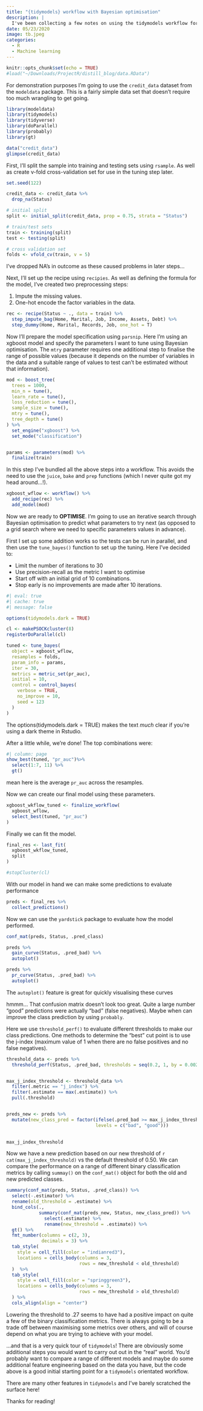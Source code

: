 ```yaml
---
title: "{tidymodels} workflow with Bayesian optimisation"
description: |
  I've been collecting a few notes on using the tidymodels workflow for modelling, and thought it might be worth sharing them here. More for personal reference than anything, but someone might find my ramblings useful! 
date: 05/23/2020
image: tb.jpeg
categories:
  - R
  - Machine learning
---
```


```r
knitr::opts_chunk$set(echo = TRUE)
#load("~/Downloads/ProjectR/distill_blog/data.RData")
```

For demonstration purposes I'm going to use the `credit_data` dataset from the `modeldata` package. This is a fairly simple data set that doesn't require too much wrangling to get going.

```r
library(modeldata)
library(tidymodels)
library(tidyverse)
library(doParallel)
library(probably)
library(gt)

data("credit_data")
glimpse(credit_data)
```

First, I'll split the sample into training and testing sets using `rsample`. As well as create v-fold cross-validation set for use in the tuning step later.

```r
set.seed(122)

credit_data <- credit_data %>%
  drop_na(Status)

# initial split
split <- initial_split(credit_data, prop = 0.75, strata = "Status")

# train/test sets
train <- training(split)
test <- testing(split)

# cross validation set
folds <- vfold_cv(train, v = 5)

```

::: {.column-margin}
I've dropped NA's in outcome as these caused problems in later steps...
:::

Next, I'll set up the recipe using `recipies`. As well as defining the formula for the model, I've created two preprocessing steps:

1. Impute the missing values.  
2. One-hot encode the factor variables in the data.

```r
rec <- recipe(Status ~ ., data = train) %>%
  step_impute_bag(Home, Marital, Job, Income, Assets, Debt) %>%
  step_dummy(Home, Marital, Records, Job, one_hot = T) 

```

Now I'll prepare the model specification using `parsnip`. Here I'm using an xgboost model and specify the parameters I want to tune using Bayesian optimisation. 
The `mtry` parameter requires one additional step to finalise the range of possible values (because it depends on the number of variables in the data and a suitable range of values to test can't be estimated without that information).

```r

mod <- boost_tree(
  trees = 1000,
  min_n = tune(),
  learn_rate = tune(),
  loss_reduction = tune(),
  sample_size = tune(),
  mtry = tune(),
  tree_depth = tune()
) %>%
  set_engine("xgboost") %>%
  set_mode("classification")


params <- parameters(mod) %>%
  finalize(train)

```

In this step I've bundled all the above steps into a workflow. This avoids the need to use the `juice`, `bake` and `prep` functions (which I never quite got my head around...!). 

```r
xgboost_wflow <- workflow() %>%
  add_recipe(rec) %>%
  add_model(mod)
```

Now we are ready to **OPTIMISE**. I'm going to use an iterative search through Bayesian optimisation to predict what parameters to try next (as opposed to a grid search where we need to specific parameters values in advance).

First I set up some addition works so the tests can be run in parallel, and then use the `tune_bayes()` function to set up the tuning. 
Here I've decided to:

- Limit the number of iterations to 30
- Use precision-recall as the metric I want to optimise
- Start off with an initial grid of 10 combinations.
- Stop early is no improvements are made after 10 iterations. 

```r
#| eval: true
#| cache: true
#| message: false

options(tidymodels.dark = TRUE)

cl <- makePSOCKcluster(8)
registerDoParallel(cl)

tuned <- tune_bayes(
  object = xgboost_wflow,
  resamples = folds,
  param_info = params,
  iter = 30,
  metrics = metric_set(pr_auc),
  initial = 10,
  control = control_bayes(
    verbose = TRUE,
    no_improve = 10,
    seed = 123
  )
)


```

::: {.column-margin}
The options(tidymodels.dark = TRUE) makes the text _much_ clear if you're using a dark theme in Rstudio.
:::

After a little while, we're done! The top combinations were:

```r
#| column: page
show_best(tuned, "pr_auc")%>% 
  select(1:7, 11) %>% 
  gt()
```

::: {.column-margin}
mean here is the average `pr_auc` across the resamples.
:::

Now we can create our final model using these parameters.

```r

xgboost_wkflow_tuned <- finalize_workflow(
  xgboost_wflow,
  select_best(tuned, "pr_auc")
)

```

Finally we can fit the model.

```r
final_res <- last_fit(
  xgboost_wkflow_tuned,
  split
)

#stopCluster(cl)
```

With our model in hand we can make some predictions to evaluate performance

```r

preds <- final_res %>% 
  collect_predictions()

```

Now we can use the `yardstick` package to evaluate how the model performed.

```r
conf_mat(preds, Status, .pred_class)

preds %>%
  gain_curve(Status, .pred_bad) %>%
  autoplot()

preds %>%
  pr_curve(Status, .pred_bad) %>%
  autoplot()

```

::: {.column-margin}
The `autoplot()` feature is great for quickly visualising these curves
:::


hmmm... That confusion matrix doesn't look too great. Quite a large number "good" predictions were actually "bad" (false negatives). Maybe when can improve the class prediction by using `probably`. 

Here we use `threshold_perf()` to evaluate different thresholds to make our class predictions. One methods to determine the "best" cut point is to use the j-index (maximum value of 1 when there are no false positives and no false negatives).

```r

threshold_data <- preds %>%
  threshold_perf(Status, .pred_bad, thresholds = seq(0.2, 1, by = 0.0025))


max_j_index_threshold <- threshold_data %>%
  filter(.metric == "j_index") %>%
  filter(.estimate == max(.estimate)) %>%
  pull(.threshold)


preds_new <- preds %>% 
  mutate(new_class_pred = factor(ifelse(.pred_bad >= max_j_index_threshold, "bad", "good"), 
                                 levels = c("bad", "good"))) 
  

max_j_index_threshold
```

Now we have a new prediction based on our new threshold of `r cat(max_j_index_threshold)` vs the default threshold of 0.50. We can compare the performance on a range of different binary classification metrics by calling `summay()` on the `conf_mat()` object for both the old and new predicted classes.

```r
summary(conf_mat(preds, Status, .pred_class)) %>%
  select(-.estimator) %>%
  rename(old_threshold = .estimate) %>%
  bind_cols(.,
            summary(conf_mat(preds_new, Status, new_class_pred)) %>%
              select(.estimate) %>%
              rename(new_threshold = .estimate)) %>%
  gt() %>%
  fmt_number(columns = c(2, 3),
             decimals = 3) %>%
  tab_style(
    style = cell_fill(color = "indianred3"),
    locations = cells_body(columns = 3,
                           rows = new_threshold < old_threshold)
  )  %>%
  tab_style(
    style = cell_fill(color = "springgreen3"),
    locations = cells_body(columns = 3,
                           rows = new_threshold > old_threshold)
  ) %>% 
  cols_align(align = "center")

```

Lowering the threshold to .27 seems to have had a positive impact on quite a few of the binary classification metrics. There is always going to be a trade off between maximising some metrics over others, and will of course depend on what you are trying to achieve with your model. 

...and that is a very quick tour of `tidymodels`! There are obviously some additional steps you would want to carry out out in the "real" world. You'd probably want to compare a range of different models and maybe do some additional feature engineering based on the data you have, but the code above is a good initial starting point for a `tidymodels` orientated workflow. 

::: {.column-margin}
There are many other features in `tidymodels` and I've barely scratched the surface here!
:::

Thanks for reading!